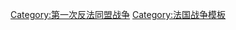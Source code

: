 {{Campaignbox
|name = Campaignbox First Coalition
|title = [[第一次反法同盟]]
|listclass = hlist
|state = collapsed
|border = {{{border|}}}
|battles = 
;部分戰役
* {{le|波朗特吕戰役|Capture of Porrentruy|波朗特吕}}
* {{le|基耶夫兰战役 (1792)|Battle of Quiévrain (1792)|基耶夫兰}}
* [[八月十日事件|杜乐丽]]
* [[凡爾登戰役 (1792年)|凡爾登]]
* {{le|蒂永维尔围城战 (1792年)|Siege of Thionville (1792)|蒂永维尔}}
* [[瓦爾密戰役|瓦爾密]]
* {{le|里尔围城战 (1792年)|Siege of Lille (1792)|里尔}}
* {{le|美因茨围城战 (1792年)|Siege of Mainz (1792)|美因茨}}
* [[热马普战役|热马普]]
* {{le|敦克爾克圍城戰 (1793年)|Siege of Dunkirk (1793)|敦克爾克}}
* {{le|佩雷斯托爾特戰役|Battle of Peyrestortes|佩雷斯托爾特}}
* [[土倫港之役|土倫港]]
* {{le|第二次勒布盧戰役|Second Battle of Boulou|勒布盧}}
* {{le|入侵瓜德罗普 (1794年)|Invasion of Guadeloupe (1794)|瓜德罗普}}
* {{link-fr|朗德勒西圍城戰 (1794年)|Siège de Landrecies (juillet 1794)|朗德勒西}}
* {{le|特里普施塔特戰役|Battle of Trippstadt|特里普施塔特}}
* [[勒凱努瓦圍城戰 (1794年)|勒凱努瓦]]
* [[圖爾寬戰役|圖爾寬]]
* [[黑山戰役 (1794年)|黑山]]
* [[盧森堡圍城戰 (1794年-1795年)|盧森堡]]
* {{le|登海尔德俘获荷兰艦隊|Capture of the Dutch fleet at Den Helder|登海尔德}}
* [[蒙特諾特戰役|蒙特諾特]]
* [[洛迪之戰|洛迪]]
* {{le|锡格堡战役|Battle of Siegburg|锡格堡}}
* {{le|阿尔滕基兴战役|Battle of Altenkirchen|阿尔滕基兴}}
* [[第一次凱爾戰役|第一次凯尔]]
* {{le|埃特林根战役|Battle of Ettlingen|埃特林根}}
* {{le|内勒斯海姆战役|Battle of Neresheim|内勒斯海姆}}
* {{le|纽芬兰遠征|Newfoundland expedition|纽芬兰}}
* {{le|维尔茨堡战役|Battle of Würzburg|维尔茨堡}}
* {{le|第二次凯尔战役|Second Battle of Kehl (1796)|第二次凯尔}}
* {{le|比伯拉赫战役 (1796年)|Battle of Biberach (1796)|比伯拉赫}}
* [[里沃利會戰|里沃利]]
* {{le|菲什加德战役|Battle of Fishguard|菲什加德}}
* {{le|塔爾維斯戰役 (1797年)|Battle of Tarvis (1797)|塔爾維斯}}
* [[新维德战役|新维德]]
* {{le|迪尔斯海姆战役 (1797年)|Battle of Diersheim (1797)|迪尔斯海姆}}
----
;戰區
* [[法蘭德斯戰役]]
* [[義大利戰役 (法國大革命戰爭)|義大利戰役]]
* [[庇里牛斯山戰爭]]
* {{le|1793-1794年萊茵戰役|Template:Campaignbox Rhine Campaign of 1793–94}}
* [[1795年莱茵战役]]
* [[1796年莱茵战役|1796年莱茵战役]]
* {{le|地中海戰役 (1793-1796年)|Mediterranean campaign of 1793–1796|地中海戰役}}
* {{le|1794年5月大西洋戰役|Atlantic campaign of May 1794|大西洋戰役}}
* {{le|東印度群島戰役 (法國大革命戰爭)|East Indies theatre of the French Revolutionary Wars|東印度群島戰役}}
* [[英西戰爭 (1796年－1808年)|英西战争]]
* [[舒昂黨人起義|舒昂黨人起義(法國內戰)]]
* [[旺代戰爭|旺代戰爭(法國內戰)]]
}}<noinclude>
[[Category:第一次反法同盟战争]]
[[Category:法国战争模板]]
</noinclude>